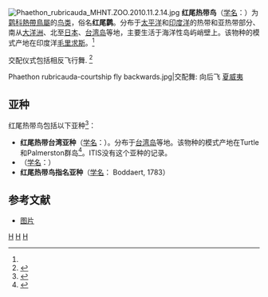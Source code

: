 {{noteTA
|1=zh-cn:鹲科; zh-tw:熱帶鳥科; 
}}
{{noteTA
|1=zh-cn:鹲科; zh-tw:熱帶鳥科; 
}}
{{speciesbox
| name = 红尾热带鸟
| status = LC 
| status_system = iucn3.1
| status_ref = <ref  name=iucn>{{IUCN2010|version=2010.4| assessors = [[國際鳥盟|國際鳥盟]] | year = 2009 |  id = 144608 | title = Phaethon rubricauda |downloaded =  2010-11-28}}</ref>
| image = Phaethon rubricauda Europa Island.jpg
| genus = Phaethon
| species = rubricauda
| authority = (Boddaert, 1783)<ref name='id1327'>{{cite web| url =http://www.bioinfo.cn/db05/BjdwSpecies.php?action=view&id=1327| title =红尾热带鸟| work =《中国动物物种编目数据库》| publisher =中国科学院微生物研究所| author =中国科学院动物研究所| accessdate =2009-04-04| deadurl =yes| archiveurl =https://web.archive.org/web/20160305001244/http://www.bioinfo.cn/db05/BjdwSpecies.php?action=view&id=1327| archivedate =2016-03-05}}</ref>
}}
[[File:Phaethon_rubricauda_MHNT.ZOO.2010.11.2.14.jpg|thumb]]
'''红尾热带鸟'''（[[学名|学名]]：{{lang|la|''Phaethon rubricauda''}}）为[[鹲科|鹲科]][[熱帶鳥屬|熱帶鳥屬]]的[[鸟类|鸟类]]，俗名'''红尾鹲'''。分布于[[太平洋|太平洋]]和[[印度洋|印度洋]]的热带和亚热带部分、南从[[大洋洲|大洋洲]]、北至[[日本|日本]]、[[台湾岛|台湾岛]]等地，主要生活于海洋性岛屿峭壁上。该物种的模式产地在印度洋[[毛里求斯|毛里求斯]]。<ref name='id1327'/>

交配仪式包括相反飞行舞.
<ref name="fws">{{cite web
 |url=https://www.fws.gov/refuge/Midway_Atoll/wildlife_and_habitat/red-tailed_tropicbird.html
 |title=Red-tailed Tropicbird
 |publisher=U.S. Fish & Wildlife Service
 |access-date=2020-09-25
 |archive-date=2021-03-19
 |archive-url=https://web.archive.org/web/20210319064755/https://www.fws.gov/refuge/Midway_Atoll/wildlife_and_habitat/red-tailed_tropicbird.html
 |dead-url=no
 }}</ref>
<gallery mode=packed>
Phaethon rubricauda-courtship fly backwards.jpg|交配舞: 向后飞 [[夏威夷州|夏威夷]]
</gallery>

== 亚种 ==
红尾热带鸟包括以下亚种<ref name=ITIS>{{ITIS|id=174679|taxon=Phaethon  rubricauda|accessdate=2010-11-28}}</ref>：
* '''红尾热带台湾亚种'''（[[学名|学名]]：{{lang|la|''Phaethon rubricauda melanorhynchos''}}）。分布于[[台湾岛|台湾岛]]等地。该物种的模式产地在Turtle和Palmerston群岛<ref name='id1328'>{{cite web| url =http://www.bioinfo.cn/db05/BjdwSpecies.php?action=view&id=1328| title =红尾热带台湾亚种| work =《中国动物物种编目数据库》| publisher =中国科学院微生物研究所| author =中国科学院动物研究所| accessdate =2009-04-04| deadurl =yes| archiveurl =https://web.archive.org/web/20131203122335/http://www.bioinfo.cn/db05/BjdwSpecies.php?action=view| archivedate =2013-12-03}}</ref>。ITIS没有这个亚种的记录。
*（[[学名|学名]]：{{lang|la|''Phaethon  rubricauda rothschildi,''}}）
*'''红尾热带鸟指名亚种'''（[[学名|学名]]：{{lang|la|''Phaethon  rubricauda rubricauda''}} Boddaert, 1783）

== 参考文献 ==
{{reflist}}
* [http://www.underwaterkwaj.com/land/bird-kwaj/Phaethon-rubricauda-cs.jpg 图片] {{Wayback|url=http://www.underwaterkwaj.com/land/bird-kwaj/Phaethon-rubricauda-cs.jpg |date=20210202040130 }}
{{commons|Phaethon  rubricauda}}
{{Taxonbar}}

[[Category:1783年描述的鸟类|H]]
[[Category:热带鸟属|H]]
[[Category:摩鹿加群岛鸟类|H]]